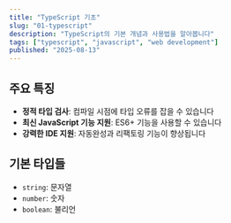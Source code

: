 ```yaml
---
title: "TypeScript 기초"
slug: "01-typescript"
description: "TypeScript의 기본 개념과 사용법을 알아봅니다"
tags: ["typescript", "javascript", "web development"]
published: "2025-08-13"
---
```


## 주요 특징

- **정적 타입 검사**: 컴파일 시점에 타입 오류를 잡을 수 있습니다
- **최신 JavaScript 기능 지원**: ES6+ 기능을 사용할 수 있습니다
- **강력한 IDE 지원**: 자동완성과 리팩토링 기능이 향상됩니다

## 기본 타입들

- `string`: 문자열
- `number`: 숫자
- `boolean`: 불리언
